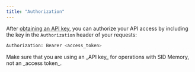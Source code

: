 ```yaml
---
title: "Authorization"
---
```


After [obtaining an API key](/memory/memory#api-keys), you can authorize your API access 
by including the key in the `Authorization` header of your requests:

```bash
Authorization: Bearer <access_token>
```

<Warning>
Make sure that you are using an _API key_ for operations with SID Memory, not an _access token_.
</Warning>
